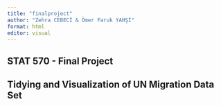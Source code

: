 ```yaml
---
title: "finalproject"
author: "Zehra CEBECİ & Ömer Faruk YAHŞİ"
format: html
editor: visual
---
```


## STAT 570 - Final Project

## Tidying and Visualization of UN Migration Data Set

```r

```

```r

```
